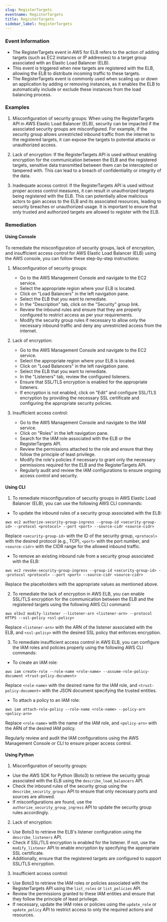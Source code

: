 ```yaml
--- 
slug: RegisterTargets
eventname: RegisterTargets
title: RegisterTargets
sidebar_label: RegisterTargets
---
```

                       
### Event Information

- The RegisterTargets event in AWS for ELB refers to the action of adding targets (such as EC2 instances or IP addresses) to a target group associated with an Elastic Load Balancer (ELB).
- This event is triggered when new targets are registered with the ELB, allowing the ELB to distribute incoming traffic to these targets.
- The RegisterTargets event is commonly used when scaling up or down an application by adding or removing instances, as it enables the ELB to automatically include or exclude these instances from the load balancing process.


### Examples

1. Misconfiguration of security groups: When using the RegisterTargets API in AWS Elastic Load Balancer (ELB), security can be impacted if the associated security groups are misconfigured. For example, if the security group allows unrestricted inbound traffic from the internet to the registered targets, it can expose the targets to potential attacks or unauthorized access.

2. Lack of encryption: If the RegisterTargets API is used without enabling encryption for the communication between the ELB and the registered targets, sensitive data transmitted between them can be intercepted or tampered with. This can lead to a breach of confidentiality or integrity of the data.

3. Inadequate access control: If the RegisterTargets API is used without proper access control measures, it can result in unauthorized targets being registered with the ELB. This can potentially allow malicious actors to gain access to the ELB and its associated resources, leading to security breaches or unauthorized usage. It is important to ensure that only trusted and authorized targets are allowed to register with the ELB.

### Remediation

#### Using Console

To remediate the misconfiguration of security groups, lack of encryption, and insufficient access control for AWS Elastic Load Balancer (ELB) using the AWS console, you can follow these step-by-step instructions:

1. Misconfiguration of security groups:
   - Go to the AWS Management Console and navigate to the EC2 service.
   - Select the appropriate region where your ELB is located.
   - Click on "Load Balancers" in the left navigation pane.
   - Select the ELB that you want to remediate.
   - In the "Description" tab, click on the "Security" group link.
   - Review the inbound rules and ensure that they are properly configured to restrict access as per your requirements.
   - Modify the security group rules if necessary to allow only the necessary inbound traffic and deny any unrestricted access from the internet.

2. Lack of encryption:
   - Go to the AWS Management Console and navigate to the EC2 service.
   - Select the appropriate region where your ELB is located.
   - Click on "Load Balancers" in the left navigation pane.
   - Select the ELB that you want to remediate.
   - In the "Listeners" tab, review the configured listeners.
   - Ensure that SSL/TLS encryption is enabled for the appropriate listeners.
   - If encryption is not enabled, click on "Edit" and configure SSL/TLS encryption by providing the necessary SSL certificate and configuring the appropriate security policies.

3. Insufficient access control:
   - Go to the AWS Management Console and navigate to the IAM service.
   - Click on "Roles" in the left navigation pane.
   - Search for the IAM role associated with the ELB or the RegisterTargets API.
   - Review the permissions attached to the role and ensure that they follow the principle of least privilege.
   - Modify the role's policies if necessary to grant only the necessary permissions required for the ELB and the RegisterTargets API.
   - Regularly audit and review the IAM configurations to ensure ongoing access control and security.

#### Using CLI

1. To remediate misconfiguration of security groups in AWS Elastic Load Balancer (ELB), you can use the following AWS CLI commands:

- To update the inbound rules of a security group associated with the ELB:
```
aws ec2 authorize-security-group-ingress --group-id <security-group-id> --protocol <protocol> --port <port> --source-cidr <source-cidr>
```
Replace `<security-group-id>` with the ID of the security group, `<protocol>` with the desired protocol (e.g., TCP), `<port>` with the port number, and `<source-cidr>` with the CIDR range for the allowed inbound traffic.

- To remove an existing inbound rule from a security group associated with the ELB:
```
aws ec2 revoke-security-group-ingress --group-id <security-group-id> --protocol <protocol> --port <port> --source-cidr <source-cidr>
```
Replace the placeholders with the appropriate values as mentioned above.

2. To remediate the lack of encryption in AWS ELB, you can enable SSL/TLS encryption for the communication between the ELB and the registered targets using the following AWS CLI command:

```
aws elbv2 modify-listener --listener-arn <listener-arn> --protocol HTTPS --ssl-policy <ssl-policy>
```
Replace `<listener-arn>` with the ARN of the listener associated with the ELB, and `<ssl-policy>` with the desired SSL policy that enforces encryption.

3. To remediate insufficient access control in AWS ELB, you can configure the IAM roles and policies properly using the following AWS CLI commands:

- To create an IAM role:
```
aws iam create-role --role-name <role-name> --assume-role-policy-document <trust-policy-document>
```
Replace `<role-name>` with the desired name for the IAM role, and `<trust-policy-document>` with the JSON document specifying the trusted entities.

- To attach a policy to an IAM role:
```
aws iam attach-role-policy --role-name <role-name> --policy-arn <policy-arn>
```
Replace `<role-name>` with the name of the IAM role, and `<policy-arn>` with the ARN of the desired IAM policy.

Regularly review and audit the IAM configurations using the AWS Management Console or CLI to ensure proper access control.

#### Using Python

1. Misconfiguration of security groups:
- Use the AWS SDK for Python (Boto3) to retrieve the security group associated with the ELB using the `describe_load_balancers` API.
- Check the inbound rules of the security group using the `describe_security_groups` API to ensure that only necessary ports and sources are allowed.
- If misconfigurations are found, use the `authorize_security_group_ingress` API to update the security group rules accordingly.

2. Lack of encryption:
- Use Boto3 to retrieve the ELB's listener configuration using the `describe_listeners` API.
- Check if SSL/TLS encryption is enabled for the listener. If not, use the `modify_listener` API to enable encryption by specifying the appropriate SSL certificate.
- Additionally, ensure that the registered targets are configured to support SSL/TLS encryption.

3. Insufficient access control:
- Use Boto3 to retrieve the IAM roles or policies associated with the RegisterTargets API using the `list_roles` or `list_policies` API.
- Review the permissions granted to these IAM entities and ensure that they follow the principle of least privilege.
- If necessary, update the IAM roles or policies using the `update_role` or `update_policy` API to restrict access to only the required actions and resources.


 